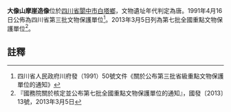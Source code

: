 {{msg:四川省文物保護單位
|名稱 = 大像山摩崖造像
|編號 = 26
|圖片 = 
|級別 = S3
|分類 = 
|時代 = [[唐代|唐代]]
|地点 = [[四川省|四川省]][[閬中市|閬中市]][[白塔鄉|白塔鄉]]
|坐標 =
|登錄 = 1991年4月16日
}}
{{msg:四川省文物保護單位
|名稱 = 大像山摩崖造像
|編號 = 1588
|圖片 = 
|級別 = 107
|分類 = 
|時代 = 唐至清
|地点 = [[四川省|四川省]][[南充市|南充市]][[閬中市|閬中市]]
|坐標 =
|登錄 = 2013年3月5日
}}
'''大像山摩崖造像'''位於[[四川省|四川省]][[閬中市|閬中市]][[白塔鄉|白塔鄉]]，文物遺址年代判定為唐。1991年4月16日公佈為四川省第三批文物保護單位<ref>四川省人民政府川府發（1991）50號文件《關於公布第三批省級重點文物保護單位的通知》</ref>。2013年3月5日列為第七批全國重點文物保護單位<ref>『國務院關於核定並公布第七批全國重點文物保護單位的通知』，國發〔2013〕13號，2013年3月5日</ref>。
==註釋==
{{reflist}}
{{文物保護單位小作品}}
{{四川全國重點文物保護單位}}